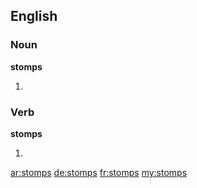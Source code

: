 ==English==

===Noun===
'''stomps'''
# {{plural of|stomp}}

===Verb===
'''stomps'''
# {{third-person singular of|stomp}}

[[ar:stomps]]
[[de:stomps]]
[[fr:stomps]]
[[my:stomps]]